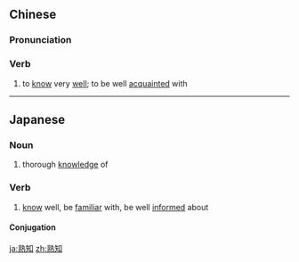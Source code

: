 ==Chinese==
{{zh-forms}}

===Pronunciation===
{{zh-pron
|m=熟zhī
|c=suk6 zi1
|mn=qz,xm,zz:sio̍k-ti
|cat=v
}}

===Verb===
{{zh-verb}}

# to [[know]] very [[well]]; to be well [[acquainted]] with

----

==Japanese==
{{ja-kanjitab|熟|知}}

===Noun===
{{ja-noun|じゅくち}}

# thorough [[knowledge]] of

===Verb===
{{ja-verb-suru|k|hira=じゅくち|hidx=しゅくち'|rom=jukuchi}}

# [[know]] well, be [[familiar]] with, be well [[informed]] about

====Conjugation====
{{ja-suru|熟知|じゅくち|jukuchi}}

[[ja:熟知]]
[[zh:熟知]]
